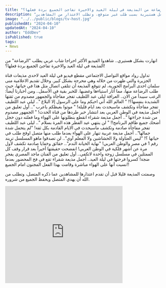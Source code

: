 ```yaml
---
title: "انهارت بشكل هستيري.. شاهدوا الفيديو الأكثر احراجا شاب عربي يطلب الرضاعة من المذيعة في ليلة العيد والاخيرة تفاجئ الجميع بردة فعلها؟!"
description: "تفاعل مفاجئ لمذيعة عربية مع طلب غير عادي في ليلة العيد، حيث تثير ردة فعل هستيرية بسبب طلب غير متوقع، وتطلب الاعتذار من المشاهدين."
image: "../../public/blogs/tv-host.jpg"
publishedAt: "2024-04-10"
updatedAt: "2024-04-10"
author: "EddDev"
isPublished: true
tags:
- News
---
```


انهارت بشكل هستيري.. شاهدوا الفيديو الأكثر احراجا شاب عربي يطلب "الرضاعة" من المذيعة في ليلة العيد والاخيرة تفاجئ الجميع بردة فعلها؟!

تداول رواد مواقع التواصل الاجتماعي مقطع فيديو في ليلة العيد لاحدى مذيعات قناة الجزيرة والتي ظهرت من خلاله وهي محرجة بشكل كبير.
وخلال تقديم الاعلامية منى سلمان احدى البرامج الحورية، لم تتوقع المذيعة أن تتلقى اتصال مثل هذا في خياتها، حيث طلب الرضاعة منها، مما أثار استياءها وغضبها.
للخبر بقية في الأسفل.. ومن أخبارنا أيضاً:
الرعب سيبدأ من الان.. العرافة ليلى عبد اللطيف تفجر مفاجأة والجمهور مصدوم من ثقتها الشديدة بنفسها؟!
" العالم الله أني احبكم وما على الرسول إلا البلاغ ".. ليلى عبد اللطيف تفجر مفاجأة وتكشف ماسيحدث بعد ايام قليلة!
" موتوا بغيظكم ياعرب ".. أول تعليق من أجمل مذيعة في الوطن العربي بعد انتشار خبر طردها من قناة الحدث!
" الجمهور مصدوم من شدة جراءتها ".. أجمل مذيعة شقراء انقطع بنطلونها على الهواء وما فعلته دون خجل أضحك جميع طاقم البرنامج!!
" لن ينتهي عيد الفطر هذه المرة بسلام ".. ليلى عبد اللطيف تفجر مفاجأة صادمة وتكشف ماسيحدث في الايام القادمة بكل ثقة!
"لم يتحمل شدة جمالها".. أجمل مذيعة عربية تنهار على الهواء بعدما طلب منها متصل اوقح طلب في حياتها ؟!
"ليس العتاولة ولا الحشاشين ولا المعلم آوي".. لن تصدقوا  ماهو المسلسل تريند رقم 1 في مصر والوطن العربي!
"نهاية الخيانة الندم".. حقائق وخفايا صادمة تكشف لأول مرة عن أشهر فلكية في الوطن العربي! انفضحت حقيقتها أخيراً
بعد قرار وقف كل الممثلين في مسلسل زوجة واحدة لاتكفي.. أول تعليق من الفنان ماجد المصري يفجر ضجة!
كسروا فرحتها في ليلة العيد.. أجمل مذيعة شقراء تقع في فخ المحضور بعدما نسيت أنها على الهواء مباشرة وقامت بهذا الفعل المجنون امام الجميع!!

وصمتت المذيعة قليلا قبل أن تقدم اعتذارها للمشاهدين عما ذكره المتصل، وتطلب من الله أن يهدي المتصل ويحفظ الجميع من شروره.

<iframe width="380" height="315" src="https://www.youtube.com/embed/tgx_KcLjyro" frameborder="0" allowfullscreen></iframe>
